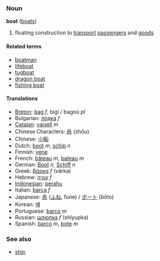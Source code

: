 === Noun ===
'''boat''' ([[boats]])

#floating construction to [[transport]] [[passengers]] and [[goods]]

====Related terms====
*[[boatman]]
*[[lifeboat]]
*[[tugboat]]
*[[dragon boat]]
*[[fishing boat]]

==== Translations ====
*[[Breton]]: [[bag]] ''f'', bigi / bagoù ''pl''
*Bulgarian: [[лодка]] ''f''
*[[Catalan]]: [[vaixell]] ''m''
*Chinese Characters: [[舟]] (zhōu)
*Chinese: [[小船]]
*Dutch: [[boot]] ''m'', [[schip]] ''n''
*Finnish: [[vene]]
*French: [[bâteau]] ''m'', [[bateau]] ''m''
*German: [[Boot]] ''n'', [[Schiff]] ''n''
*Greek: [[βάρκα]] ''f'' (v&aacute;rka)
*Hebrew: [[עוניה]] ''f''
*[[Indonesian]]: [[perahu]]
*Italian: [[barca]] ''f''
*Japanese: [[舟]] ([[ふね]], fune) / [[ボート]] (bōto)
*Korean: [[배]]
*Portuguese: [[barco]] ''m''
*Russian: [[шлюпка]] ''f'' (shlyupka)
*Spanish: [[barco]] ''m'', [[bote]] ''m''

===See also===
*[[ship]]<!-- is this ever a synonym? -->